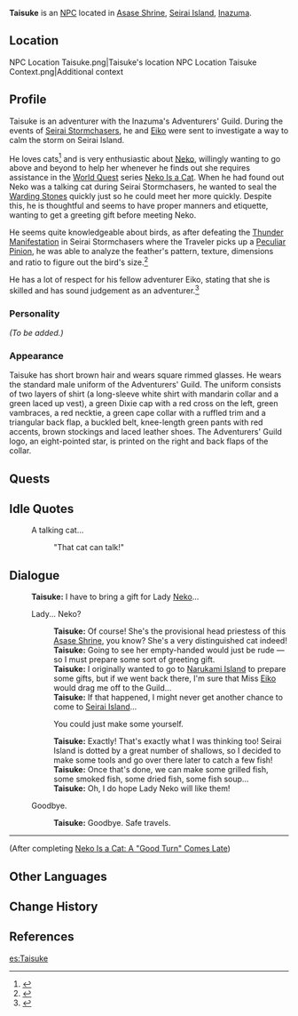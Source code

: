 {{Meta
<!-- REMOVE THIS TEMPLATE AFTER ADDING MISSING INFO -->
|missing_NPC_profile  = yes
}}
{{Character Infobox
|type             = NPC
|image            = NPC Taisuke.png
|region           = Inazuma
|affiliation      = Adventurers' Guild
|title            = Adventurer
}}
'''Taisuke''' is an [[NPC]] located in [[Asase Shrine]], [[Seirai Island]], [[Inazuma]].

==Location==
<gallery>
NPC Location Taisuke.png|Taisuke's location
NPC Location Taisuke Context.png|Additional context
</gallery>

==Profile==
Taisuke is an adventurer with the Inazuma's Adventurers' Guild. During the events of [[Seirai Stormchasers]], he and [[Eiko]] were sent to investigate a way to calm the storm on Seirai Island.

He loves cats<ref>{{Ref/Quest|Neko Is a Cat: Cat and Stone}}</ref> and is very enthusiastic about [[Neko]], willingly wanting to go above and beyond to help her whenever he finds out she requires assistance in the [[World Quest]] series [[Neko Is a Cat]]. When he had found out Neko was a talking cat during Seirai Stormchasers, he wanted to seal the [[The Warding Stones of Seirai|Warding Stones]] quickly just so he could meet her more quickly. Despite this, he is thoughtful and seems to have proper manners and etiquette, wanting to get a greeting gift before meeting Neko.

He seems quite knowledgeable about birds, as after defeating the [[Thunder Manifestation]] in Seirai Stormchasers where the Traveler picks up a [[Peculiar Pinion (Quest Item)|Peculiar Pinion]], he was able to analyze the feather's pattern, texture, dimensions and ratio to figure out the bird's size.<ref>{{Ref/Quest|Seirai Stormchasers: Part IV}}</ref>

He has a lot of respect for his fellow adventurer Eiko, stating that she is skilled and has sound judgement as an adventurer.<ref>{{Ref/Quest|Seirai Stormchasers: Part I}}</ref>

===Personality===
''(To be added.)''

===Appearance===
Taisuke has short brown hair and wears square rimmed glasses. He wears the standard male uniform of the Adventurers' Guild. The uniform consists of two layers of shirt (a long-sleeve white shirt with mandarin collar and a green laced up vest), a green Dixie cap with a red cross on the left, green vambraces, a red necktie, a green cape collar with a ruffled trim and a triangular back flap, a buckled belt, knee-length green pants with red accents, brown stockings and laced leather shoes. The Adventurers' Guild logo, an eight-pointed star, is printed on the right and back flaps of the collar.

==Quests==
{{Quests and Events}}

==Idle Quotes==
{{Dialogue start}}
: {{DIcon|Idle}} A talking cat...
:: {{A|VO Taisuke 01.ogg}} "That cat can talk!"
{{Dialogue end}}

==Dialogue==
{{Dialogue start}}
:'''Taisuke:''' I have to bring a gift for Lady [[Neko]]...
:{{DIcon}} Lady... Neko?
::'''Taisuke:''' Of course! She's the provisional head priestess of this [[Asase Shrine]], you know? She's a very distinguished cat indeed!
::'''Taisuke:''' Going to see her empty-handed would just be rude &mdash; so I must prepare some sort of greeting gift.
::'''Taisuke:''' I originally wanted to go to [[Narukami Island]] to prepare some gifts, but if we went back there, I'm sure that Miss [[Eiko]] would drag me off to the Guild...
::'''Taisuke:''' If that happened, I might never get another chance to come to [[Seirai Island]]...
::{{DIcon}} You could just make some yourself.
::'''Taisuke:''' Exactly! That's exactly what I was thinking too! Seirai Island is dotted by a great number of shallows, so I decided to make some tools and go over there later to catch a few fish!
::'''Taisuke:''' Once that's done, we can make some grilled fish, some smoked fish, some dried fish, some fish soup...
::'''Taisuke:''' Oh, I do hope Lady Neko will like them!
:{{DIcon}} Goodbye.
::'''Taisuke:''' Goodbye. Safe travels.
----
;(After completing [[Neko Is a Cat: A "Good Turn" Comes Late]])
{{Transclude|Neko Is a Cat: A "Good Turn" Comes Late|After quest ET|section=1}}
{{Dialogue end}}

==Other Languages==
{{Other Languages
|default_hidden = 1
|en      = Taisuke
|zhs     = 大祐
|zhs_rm  = Dàyòu
|zht     = 大祐
|zht_rm  = Dàyòu
|ja      = 大祐
|ja_rm   = Taisuke
|ko      = 타이유
|ko_rm   = Taiyu
|es      = Taisuke
|fr      = Taisuke
|ru      = Тайсукэ
|th      = Taisuke
|vi      = Taisuke
|de      = Taisuke
|id      = Taisuke
|pt      = Taisuke
|tr      = Taisuke
|it      = Taisuke
}}

==Change History==
{{Change History|2.1}}

==References==
{{Reflist}}

[[es:Taisuke]]